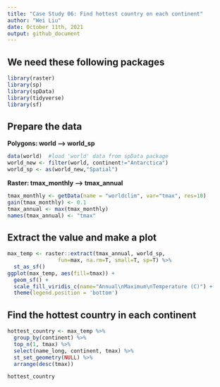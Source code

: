 ```yaml
---
title: "Case Study 06: Find hottest country on each continent"
author: "Wei Liu"
date: October 11th, 2021
output: github_document
---
```


## We need these following packages

```r
library(raster)
library(sp)
library(spData)
library(tidyverse)
library(sf)
```

## Prepare the data

**Polygons: world ---> world_sp**
```r
data(world)  #load 'world' data from spData package
world_new <- filter(world, continent!="Antarctica")
world_sp <- as(world_new,"Spatial")
```

**Raster: tmax_monthly ---> tmax_annual**
```r
tmax_monthly <- getData(name = "worldclim", var="tmax", res=10)
gain(tmax_monthly) <- 0.1
tmax_annual <- max(tmax_monthly)
names(tmax_annual) <- "tmax"
```

## Extract the value and make a plot

```r
max_temp <- raster::extract(tmax_annual, world_sp,
                fun=max, na.rm=T, small=T, sp=T) %>%
  st_as_sf()
ggplot(max_temp, aes(fill=tmax)) +
  geom_sf() +
  scale_fill_viridis_c(name="Annual\nMaximum\nTemperature (C)") +
  theme(legend.position = 'bottom')
```

## Find the hottest country in each continent

```r
hottest_country <- max_temp %>%
  group_by(continent) %>%
  top_n(1, tmax) %>%
  select(name_long, continent, tmax) %>%
  st_set_geometry(NULL) %>%
  arrange(desc(tmax))

hottest_country
```


